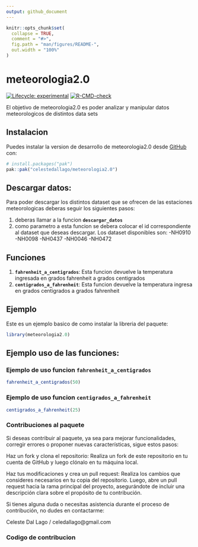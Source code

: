 ```yaml
---
output: github_document
---
```


<!-- README.md is generated from README.Rmd. Please edit that file -->

```r
knitr::opts_chunk$set(
  collapse = TRUE,
  comment = "#>",
  fig.path = "man/figures/README-",
  out.width = "100%"
)
```

# meteorologia2.0

<!-- badges: start -->
[![Lifecycle: experimental](https://img.shields.io/badge/lifecycle-experimental-orange.svg)](https://lifecycle.r-lib.org/articles/stages.html#experimental)
[![R-CMD-check](https://github.com/celestedallago/meteorologia2.0/actions/workflows/R-CMD-check.yaml/badge.svg)](https://github.com/celestedallago/meteorologia2.0/actions/workflows/R-CMD-check.yaml)
<!-- badges: end -->


El objetivo de meteorologia2.0 es poder analizar y manipular datos meteorologicos de distintos data sets

## Instalacion

Puedes instalar la version de desarrollo de  meteorologia2.0 desde [GitHub](https://github.com/) con:

``` r
# install.packages("pak")
pak::pak("celestedallago/meteorologia2.0")
```

## Descargar datos: 
Para poder descargar los distintos dataset que se ofrecen de las estaciones meteorologicas deberas seguir los siguientes pasos: 

1) deberas llamar a la funcion **`descargar_datos`** 
2) como parametro a esta funcion se debera colocar el id correspondiente al dataset que deseas descargar. 
Los dataset disponibles son: 
-NH0910
-NH0098
-NH0437
-NH0046
-NH0472





## Funciones
1) **`fahrenheit_a_centigrados`**: Esta funcion devuelve la temperatura ingresada en grados fahrenheit a grados centigrados
2) **`centigrados_a_fahrenheit`**: Esta funcion devuelve la temperatura ingresa en grados centigrados a grados fahrenheit

## Ejemplo

Este es un ejemplo basico de como instalar la libreria del paquete:

```r
library(meteorologia2.0)
```




## Ejemplo uso de las funciones:
### Ejemplo de uso funcion `fahrenheit_a_centigrados`

```r
fahrenheit_a_centigrados(50)
```


### Ejemplo de uso funcion `centigrados_a_fahrenheit`
```r
centigrados_a_fahrenheit(25)
```



### Contribuciones al paquete
Si deseas contribuir al paquete, ya sea para mejorar funcionalidades, corregir errores o proponer nuevas características, sigue estos pasos:

Haz un fork y clona el repositorio: Realiza un fork de este repositorio en tu cuenta de GitHub y luego clónalo en tu máquina local.

Haz tus modificaciones y crea un pull request: Realiza los cambios que consideres necesarios en tu copia del repositorio. Luego, abre un pull request hacia la rama principal del proyecto, asegurándote de incluir una descripción clara sobre el propósito de tu contribución.

Si tienes alguna duda o necesitas asistencia durante el proceso de contribución, no dudes en contactarme:

Celeste Dal Lago / celedallago@gmail.com



### Codigo de contribucion
